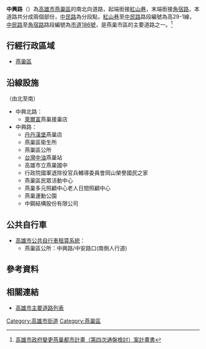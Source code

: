 {{Infobox TwRoad2
|bgcolorh=DARKGREEN
|colorh=white
|code=
|name= 中興路
|enname= Zhongxing Rd.
|level= 高29-1線、[[File:TW_CHW186.svg|23px]][[市道186號|市道186號]]
|length=
|sec=
|lastext=
|line=
|start= [[紅山巷|紅山巷]]
|end= [[角宿路|角宿路]]
|junc= [[中民路|中民路]]
|img=
|cap=
|size=
|left= [[紅山巷|紅山巷]]
|right= [[角宿路|角宿路]]
|leftlink= 紅山巷
|leftdirection= N
|rightlink= 角宿路
|rightdirection= S
|SN=
|SNtype=
|SNNum=
|SN2=
|SN2type=
|SN2Num=
|SN3=
|SN3type=
|SN3Num=
}}
'''中興路'''（{{lang|en|'''Zhongxing Rd.'''}}）為[[高雄市|高雄市]][[燕巢區|燕巢區]]的南北向道路，起端銜接[[紅山巷|紅山巷]]，末端銜接[[角宿路|角宿路]]，本道路共分成兩個部份，[[中民路|中民路]]為分段點，[[紅山巷|紅山巷]]至[[中民路|中民路]]路段編號為高29-1線，[[中民路|中民路]]至[[角宿路|角宿路]]路段編號為[[市道186號|市道186號]]，是燕巢市區的主要道路之一。<ref>[http://urban-web.kcg.gov.tw/KDA/web_upload/KDA05/KDA0501/20151002163935-7.pdf 高雄市政府變更燕巢都市計畫（第四次通盤檢討）案計畫書]</ref>

== 行經行政區域 ==
* [[燕巢區|燕巢區]]
== 沿線設施 ==
（由北至南）
* 中興北路：
** [[萊爾富|萊爾富]]燕巢援巢店
* 中興路：
** [[丹丹漢堡|丹丹漢堡]]燕巢店
** 燕巢區衛生所
** 燕巢區公所
** [[台灣中油|台灣中油]]燕巢站
** 高雄市立燕巢國中
** 行政院國軍退除役官兵輔導委員會岡山榮譽國民之家
** 燕巢區民眾活動中心
** 燕巢多元照顧中心老人日間照顧中心
** 燕巢運動公園
** 中鋼結構股份有限公司
== 公共自行車 ==
* [[高雄市公共自行車租賃系統|高雄市公共自行車租賃系統]]：
** 燕巢區公所：中興路/中安路口(南側人行道)

== 參考資料 ==
{{Reflist}}
== 相關連結 ==
* [[高雄市主要道路列表|高雄市主要道路列表]]

{{高雄市重要道路}}

[[Category:高雄市街道|Category:高雄市街道]]
[[Category:燕巢區|Category:燕巢區]]